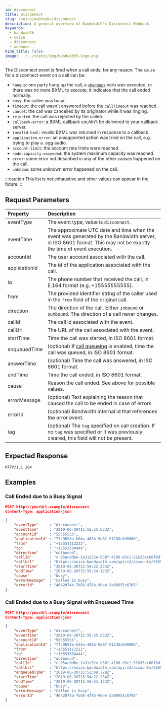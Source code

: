 ```yaml
---
id: disconnect
title: Disconnect
slug: /voice/webhooks/disconnect
description: A general overview of Bandwidth's Disconnect Webhook
keywords:
  - bandwidth
  - voice
  - disconnect
  - webhook
hide_title: false
image: ../../static/img/bandwidth-logo.png
---
```



The Disconnect event is fired when a call ends, for any reason. The `cause` for a disconnect event on a call can be:
  - `hangup`: one party hung up the call, a [`<Hangup>`](/docs/voice/bxml/hangup) verb was executed, or there was no more BXML to execute; it indicates that the call ended normally.
  - `busy`: the callee was busy.
  - `timeout`: the call wasn't answered before the `callTimeout` was reached.
  - `cancel`: the call was cancelled by its originator while it was ringing.
  - `rejected`: the call was rejected by the callee.
  - `callback-error`: a BXML callback couldn't be delivered to your callback server.
  - `invalid-bxml`: invalid BXML was returned in response to a callback.
  - `application-error`: an unsupported action was tried on the call, e.g. trying to play a .ogg audio.
  - `account-limit`: the account rate limits were reached.
  - `node-capacity-exceeded`: the system maximum capacity was reached.
  - `error`: some error not described in any of the other causes happened on the call.
  - `unknown`: some unknown error happened on the call.

:::caution
This list is not exhaustive and other values can appear in the future.
:::

## Request Parameters

| Property          | Description |
|:------------------|:------------|
| eventType         | The event type, value is `disconnect`. |
| eventTime         | The approximate UTC date and time when the event was generated by the Bandwidth server, in ISO 8601 format. This may not be exactly the time of event execution. |
| accountId         | The user account associated with the call. |
| applicationId     | The id of the application associated with the call. |
| to                | The phone number that received the call, in E.164 format (e.g. +15555555555). |
| from              | The provided identifier string of the caller used in the `from` field of the original call. |
| direction         | The direction of the call. Either `inbound` or `outbound`. The direction of a call never changes. |
| callId            | The call id associated with the event. |
| callUrl           | The URL of the call associated with the event. |
| startTime         | Time the call was started, in ISO 8601 format. |
| enqueuedTime      | (optional) If [call queueing](/apis/voice#operation/createCall) is enabled, time the call was queued, in ISO 8601 format. |
| answerTime        | (optional) Time the call was answered, in ISO 8601 format. |
| endTime           | Time the call ended, in ISO 8601 format. |
| cause             | Reason the call ended. See above for possible values. |
| errorMessage      | (optional) Text explaining the reason that caused the call to be ended in case of errors. |
| errorId           | (optional) Bandwidth internal id that references the error event. |
| tag               | (optional) The `tag`  specified on call creation. If no `tag` was specified or it was previously cleared, this field will not be present. |

## Expected Response

```http
HTTP/1.1 204
```

## Examples

### Call Ended due to a Busy Signal

```json
POST http://yourUrl.example/disconnect
Content-Type: application/json

{
	"eventType"     : "disconnect",
	"eventTime"     : "2019-06-20T15:55:55.533Z",
	"accountId"     : "55555555",
	"applicationId" : "7fc9698a-b04a-468b-9e8f-91238c0d0086",
	"from"          : "+15551112222",
	"to"            : "+15553334444",
	"direction"     : "outbound",
	"callId"        : "c-95ac8d6e-1a31c52e-b38f-4198-93c1-51633ec68f8d",
	"callUrl"       : "https://voice.bandwidth.com/api/v2/accounts/55555555/calls/c-95ac8d6e-1a31c52e-b38f-4198-93c1-51633ec68f8d",
	"startTime"     : "2019-06-20T15:54:22.234Z",
	"endTime"       : "2019-06-20T15:55:54.123Z",
	"cause"         : "busy",
	"errorMessage"  : "Callee is busy",
	"errorId"       : "4642074b-7b58-478b-96e4-3a60955c6765"
}
```

### Call Ended due to a Busy Signal with Enqueued Time

```json
POST http://yourUrl.example/disconnect
Content-Type: application/json

{
	"eventType"     : "disconnect",
	"eventTime"     : "2019-06-20T15:55:55.533Z",
	"accountId"     : "55555555",
	"applicationId" : "7fc9698a-b04a-468b-9e8f-91238c0d0086",
	"from"          : "+15551112222",
	"to"            : "+15553334444",
	"direction"     : "outbound",
	"callId"        : "c-95ac8d6e-1a31c52e-b38f-4198-93c1-51633ec68f8d",
	"callUrl"       : "https://voice.bandwidth.com/api/v2/accounts/55555555/calls/c-95ac8d6e-1a31c52e-b38f-4198-93c1-51633ec68f8d",
	"enqueuedTime"  : "2019-06-20T15:51:09.729Z",
	"startTime"     : "2019-06-20T15:54:22.234Z",
	"endTime"       : "2019-06-20T15:55:54.123Z",
	"cause"         : "busy",
	"errorMessage"  : "Callee is busy",
	"errorId"       : "4642074b-7b58-478b-96e4-3a60955c6765"
}
```